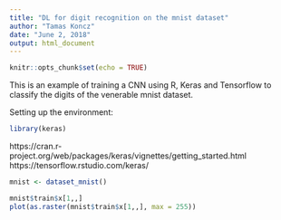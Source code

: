```yaml
---
title: "DL for digit recognition on the mnist dataset"
author: "Tamas Koncz"
date: "June 2, 2018"
output: html_document
---
```


```r
knitr::opts_chunk$set(echo = TRUE)


```

This is an example of training a CNN using R, Keras and Tensorflow to classify the digits of the venerable mnist dataset.

Setting up the environment:
```r
library(keras)
```

https://cran.r-project.org/web/packages/keras/vignettes/getting_started.html
https://tensorflow.rstudio.com/keras/


```r
mnist <- dataset_mnist()
```

```r
mnist$train$x[1,,]
plot(as.raster(mnist$train$x[1,,], max = 255))
```



